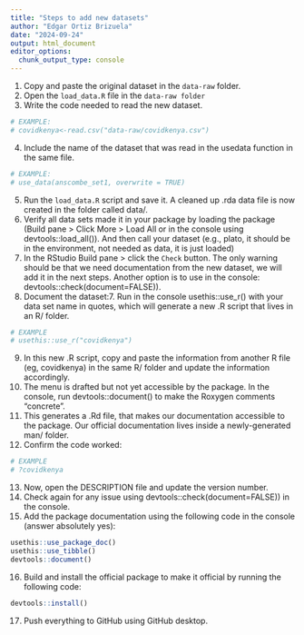 ```yaml
---
title: "Steps to add new datasets"
author: "Edgar Ortiz Brizuela"
date: "2024-09-24"
output: html_document
editor_options: 
  chunk_output_type: console
---
```


1. Copy and paste the original dataset in the `data-raw` folder.
2. Open the `load_data.R` file in the `data-raw folder`
3. Write the code needed to read the new dataset.  

```r
# EXAMPLE:
# covidkenya<-read.csv("data-raw/covidkenya.csv")
```

4. Include the name of the dataset that was read in the usedata function in the same file.

```r
# EXAMPLE:
# use_data(anscombe_set1, overwrite = TRUE)
```

5. Run the `load_data.R` script and save it. A cleaned up .rda data file is now created in the folder called data/.
6. Verify all data sets made it in your package by loading the package (Build pane > Click More > Load All or in the console using devtools::load_all()). And then call your dataset (e.g., plato, it should be in the environment, not needed as data, it is just loaded)
7. In the RStudio Build pane > click the `Check` button. The only warning should be that we need documentation from the new dataset, we will add it in the next steps. Another option is to use in the console: devtools::check(document=FALSE)).
8. Document the dataset:7. Run in the console usethis::use_r() with your data set name in quotes, which will generate a new .R script that lives in an R/ folder.

```r
# EXAMPLE
# usethis::use_r("covidkenya")
```

9. In this new .R script, copy and paste the information from another R file (eg, covidkenya) in the same R/ folder and update the information accordingly. 
10. The menu is drafted but not yet accessible by the package. In the console, run devtools::document() to make the Roxygen comments “concrete”.
11. This generates a .Rd file, that makes our documentation accessible to the package. Our official documentation lives inside a newly-generated man/ folder. 
12. Confirm the code worked: 
```r
# EXAMPLE
# ?covidkenya
```

13. Now, open the DESCRIPTION file and update the version number.
14. Check again for any issue using devtools::check(document=FALSE)) in the console. 
15. Add the package documentation using the following code in the console (answer absolutely yes):

```r
usethis::use_package_doc()
usethis::use_tibble()
devtools::document()
```

16. Build and install the official package to make it official by running the following code:

```r
devtools::install()
```

17. Push everything to GitHub using GitHub desktop.


















